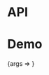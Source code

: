 
<Meta title="Packages/Field" component={FieldContainer} />

# API

<ArgsTable />

# Demo

<Canvas>
  <Story
    name="Field"
    args={{ as: 'hook', isDescribed: true, hasMessage: false }}
    argTypes={{
      as: { options: ['container', 'hook'], control: 'radio', table: { category: 'Story' } },
      isDescribed: { table: { category: 'Story' } },
      hasMessage: { table: { category: 'Story' } }
    }}
  >
    {args => <FieldStory {...args} />}
  </Story>
</Canvas>
